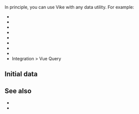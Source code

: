 
In principle, you can use Vike with any data utility. For example:
- <Link href="/telefunc" />
- <Link href="/tRPC" />
- <Link href="/tanstack-query" />
- <Link href="/apollo-graphql" />
- <Link href="/relay" />
- <Link href="/urql" />
- <Link href="/grpc" />
- <Link href="/socket-io" />
- <Link href="/vue-query">Integration > Vue Query</Link>


## Initial data

<DataIntegrationIntroGeneric />

<DataIntegrationFetch />

## See also

- <Link href="/data-fetching" />
- <Link href="/stores" />
